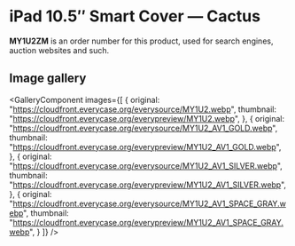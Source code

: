 
# iPad 10.5″ Smart Cover — Cactus

<Callout type='info' emoji='👉🏻'>**MY1U2ZM** is an order number for this product, used for search engines, auction websites and such.</Callout>

## Image gallery

<GalleryComponent
    images={[
      {
        original: "https://cloudfront.everycase.org/everysource/MY1U2.webp",
        thumbnail: "https://cloudfront.everycase.org/everypreview/MY1U2.webp",
      },
      {
        original: "https://cloudfront.everycase.org/everysource/MY1U2_AV1_GOLD.webp",
        thumbnail: "https://cloudfront.everycase.org/everypreview/MY1U2_AV1_GOLD.webp",
      },
      {
        original: "https://cloudfront.everycase.org/everysource/MY1U2_AV1_SILVER.webp",
        thumbnail: "https://cloudfront.everycase.org/everypreview/MY1U2_AV1_SILVER.webp",
      },
      {
        original: "https://cloudfront.everycase.org/everysource/MY1U2_AV1_SPACE_GRAY.webp",
        thumbnail: "https://cloudfront.everycase.org/everypreview/MY1U2_AV1_SPACE_GRAY.webp",
      }
    ]}
  />
